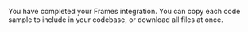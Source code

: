 <IBuilderDescriptionCard>

You have completed your Frames integration. You can copy each code sample to include in your codebase, or download all files at once.

</IBuilderDescriptionCard>